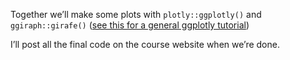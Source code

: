 Together we'll make some plots with `plotly::ggplotly()` and `ggiraph::girafe()` ([see this for a general ggplotly tutorial](https://datavizf25.classes.andrewheiss.com/example/11-example.html){target="_blank"})

I'll post all the final code on the course website when we're done.
